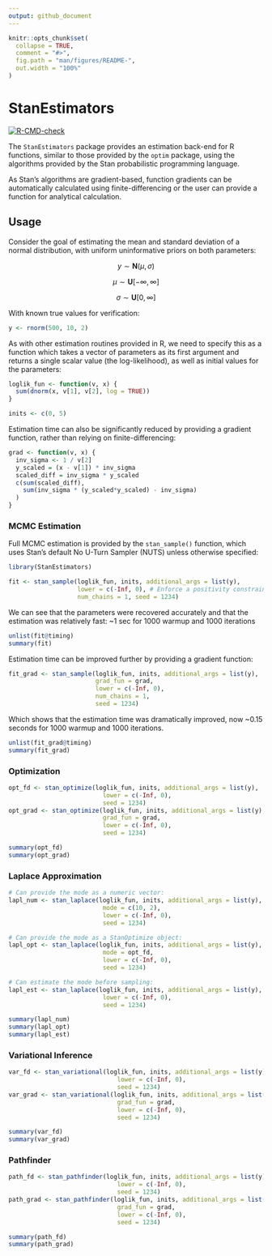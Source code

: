 ```yaml
---
output: github_document
---
```


<!-- README.md is generated from README.Rmd. Please edit that file -->

```r
knitr::opts_chunk$set(
  collapse = TRUE,
  comment = "#>",
  fig.path = "man/figures/README-",
  out.width = "100%"
)
```

# StanEstimators

<!-- badges: start -->
[![R-CMD-check](https://github.com/andrjohns/StanEstimators/actions/workflows/R-CMD-check.yaml/badge.svg)](https://github.com/andrjohns/StanEstimators/actions/workflows/R-CMD-check.yaml)
<!-- badges: end -->

The `StanEstimators` package provides an estimation back-end for R functions,
similar to those provided by the `optim` package, using the algorithms provided
by the Stan probabilistic programming language.

As Stan's algorithms are gradient-based, function gradients can be automatically
calculated using finite-differencing or the user can provide a function for
analytical calculation.

## Usage

Consider the goal of estimating the mean and standard deviation of a normal
distribution, with uniform uninformative priors on both parameters:

$$
y \sim \textbf{N}(\mu, \sigma)
$$

$$
\mu \sim \textbf{U}[-\infty, \infty]
$$

$$
\sigma \sim \textbf{U}[0, \infty]
$$

With known true values for verification:

```r
y <- rnorm(500, 10, 2)
```


As with other estimation routines provided in R, we need to specify this as a
function which takes a vector of parameters as its first argument and returns a
single scalar value (the log-likelihood), as well as initial values for the
parameters:

```r
loglik_fun <- function(v, x) {
  sum(dnorm(x, v[1], v[2], log = TRUE))
}

inits <- c(0, 5)
```

Estimation time can also be significantly reduced by providing a gradient function,
rather than relying on finite-differencing:

```r
grad <- function(v, x) {
  inv_sigma <- 1 / v[2]
  y_scaled = (x - v[1]) * inv_sigma
  scaled_diff = inv_sigma * y_scaled
  c(sum(scaled_diff),
    sum(inv_sigma * (y_scaled*y_scaled) - inv_sigma)
  )
}
```

### MCMC Estimation

Full MCMC estimation is provided by the `stan_sample()` function, which uses
Stan's default No U-Turn Sampler (NUTS) unless otherwise specified:

```r
library(StanEstimators)

fit <- stan_sample(loglik_fun, inits, additional_args = list(y),
                   lower = c(-Inf, 0), # Enforce a positivity constraint for SD
                   num_chains = 1, seed = 1234)
```

We can see that the parameters were recovered accurately and that the estimation
was relatively fast: ~1 sec for 1000 warmup and 1000 iterations

```r
unlist(fit@timing)
summary(fit)
```

Estimation time can be improved further by providing a gradient function:
```r
fit_grad <- stan_sample(loglik_fun, inits, additional_args = list(y),
                        grad_fun = grad,
                        lower = c(-Inf, 0),
                        num_chains = 1,
                        seed = 1234)
```

Which shows that the estimation time was dramatically improved,
now ~0.15 seconds for 1000 warmup and 1000 iterations.

```r
unlist(fit_grad@timing)
summary(fit_grad)
```

### Optimization

```r
opt_fd <- stan_optimize(loglik_fun, inits, additional_args = list(y),
                          lower = c(-Inf, 0),
                          seed = 1234)
opt_grad <- stan_optimize(loglik_fun, inits, additional_args = list(y),
                          grad_fun = grad,
                          lower = c(-Inf, 0),
                          seed = 1234)
```

```r
summary(opt_fd)
summary(opt_grad)
```

### Laplace Approximation

```r
# Can provide the mode as a numeric vector:
lapl_num <- stan_laplace(loglik_fun, inits, additional_args = list(y),
                          mode = c(10, 2),
                          lower = c(-Inf, 0),
                          seed = 1234)

# Can provide the mode as a StanOptimize object:
lapl_opt <- stan_laplace(loglik_fun, inits, additional_args = list(y),
                          mode = opt_fd,
                          lower = c(-Inf, 0),
                          seed = 1234)

# Can estimate the mode before sampling:
lapl_est <- stan_laplace(loglik_fun, inits, additional_args = list(y),
                          lower = c(-Inf, 0),
                          seed = 1234)
```

```r
summary(lapl_num)
summary(lapl_opt)
summary(lapl_est)
```

### Variational Inference

```r
var_fd <- stan_variational(loglik_fun, inits, additional_args = list(y),
                              lower = c(-Inf, 0),
                              seed = 1234)
var_grad <- stan_variational(loglik_fun, inits, additional_args = list(y),
                              grad_fun = grad,
                              lower = c(-Inf, 0),
                              seed = 1234)
```

```r
summary(var_fd)
summary(var_grad)
```

### Pathfinder

```r
path_fd <- stan_pathfinder(loglik_fun, inits, additional_args = list(y),
                              lower = c(-Inf, 0),
                              seed = 1234)
path_grad <- stan_pathfinder(loglik_fun, inits, additional_args = list(y),
                              grad_fun = grad,
                              lower = c(-Inf, 0),
                              seed = 1234)
```

```r
summary(path_fd)
summary(path_grad)
```
